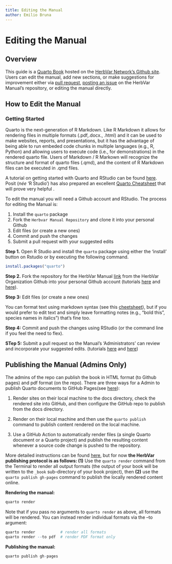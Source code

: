 ```yaml
---
title: Editing the Manual
author: Emilio Bruna
---
```


# Editing the Manual

## Overview

This guide is a [Quarto Book](https://quarto.org/docs/books) hosted on the [HerbVar Network's Github site](https://github.com/HerbVar-Network). Users can edit the manual, add new sections, or make suggestions for improvement either via [pull request](https://github.com/HerbVar-Network/project_manual/pulls), [posting an issue](https://github.com/HerbVar-Network/project_manual/issues) on the HerbVar Manual's repository, or editing the manual directly. 

## How to Edit the Manual 

### Getting Started

Quarto is the next-generation of R Markdown. Like R Markdown it allows for rendering files in multiple formats (.pdf,.docx., .html) and it can be used to make websites, reports, and presentations, but it has the advantage of being able to run embeded code chunks in multiple languages (e.g., R, Python) and allowing users to execute code (i.e., for demonstrations) in the rendered quarto file. Users of Markdown / R Markown will recognize the structure and format of quarto files (.qmd), and the content of R Markdown files can be executed in .qmd files. 

::: {.callout-tip}

A tutorial on getting started with Quarto and RStudio can be found [here](https://quarto.org/docs/get-started/hello/rstudio.html). Posit (_née_ 'R Studio') has also prepared an excellent [Quarto Cheatsheet](https://rstudio.github.io/cheatsheets/html/quarto.html) that will prove very helpful .

:::




To edit the manual you will need a Github account and RStudio. The process for editing the Manual is:

1. Install the `quarto` package
1. Fork the `Herbvar Manual Repository` and clone it into your personal Github
1. Edit files (or create a new ones)
1. Commit and push the changes
1. Submit a pull request with your suggested edits



**Step 1.** Open R Studio and install the `quarto` package using either the 'install' button on Rstudio or by executing the following command.

```.r
install.packages("quarto")
```

**Step 2.** Fork the repository for the HerbVar Manual [link](https://github.com/HerbVar-Network/herbvar_manual) from the HerbVar Organization Github into your personal Github account (tutorials [here](https://github.com/rstats-tln/fork-and-clone-repo) and  [here](https://datacarpentry.org/rr-version-control/03-git-in-rstudio/)).

**Step 3:** Edit files (or create a new ones)

You can format text using markdown syntax (see this [cheetsheet](https://rstudio.github.io/cheatsheets/html/rmarkdown.html)), but if you would prefer to edit text and simply leave formatting notes (e.g., "bold this", species names in italics")  that's fine too.

**Step 4:** Commit and push the changes using RStudio (or the command line if you feel the need to flex).

**STep 5:** Submit a pull request so the Manual's 'Administrators' can review and incorporate your suggested edits. (tutorials  [here](https://docs.github.com/en/pull-requests/collaborating-with-pull-requests/proposing-changes-to-your-work-with-pull-requests/creating-a-pull-request) and [here](https://gcapes.github.io/swc-pr-tutorial/01-git-collaboration/index.html))


## Publishing the Manual (Admins Only)

The admins of the repo can publish the book in HTML format (to Github pages) and pdf format (on the repo). There are three ways for a Admin to publish Quarto documents to GitHub Pages(see [here](https://quarto.org/docs/publishing/github-pages.html)):

1. Render sites on their local machine to the docs directory, check the rendered site into GitHub, and then configure the GitHub repo to publish from the docs directory.

2. Render on their local machine and then use the `quarto publish` command to publish content rendered on the local machine.

3. Use a GitHub Action to automatically render files (a single Quarto document or a Quarto project) and publish the resulting content whenever a source code change is pushed to the repository.

More detailed instructions can be found [here](https://quarto.org/docs/books/), but for now **the HerbVar publishing protocol is as follows: (1)** Use the `quarto render` command from the Terminal to render all output formats (the output of your book will be written to the `_book` sub-directory of your book project), then **(2)** use the `quarto publish gh-pages` command to publish the locally rendered content online. 

**Rendering the  manual:**

```.r
quarto render
```

Note that if you pass no arguments to `quarto render` as above, all formats will be rendered. You can instead render individual formats via the --to argument:

```.r

quarto render           # render all formats
quarto render --to pdf  # render PDF format only

```
**Publishing the  manual:**
```.r
quarto publish gh-pages
```
